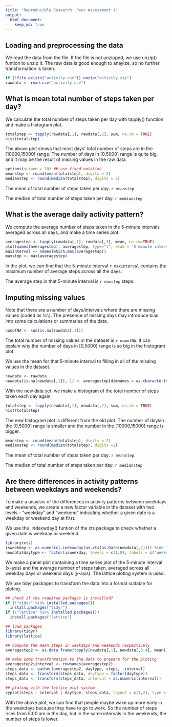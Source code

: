 ```yaml
---
title: "Reproducible Research: Peer Assessment 1"
output: 
  html_document:
    keep_md: true
---
```



## Loading and preprocessing the data
We read the data from the file. If the file is not unzipped, we use unzip() funtion to unzip it. The raw data is good enough to anaylze, so no further transformation is taken.
``` r
if (!file.exists("activity.csv")) unzip("activity.zip")
rawdata <- read.csv("activity.csv")
```

## What is mean total number of steps taken per day?
We calculate the total number of steps taken per day with tapply() function and make a histogram plot.
``` r
totalstep <- tapply(rawdata[,1], rawdata[,2], sum, na.rm = TRUE)
hist(totalstep)
```

The above plot shows that most days' total number of steps are in the [10000,15000] range. The number of days in [0,5000] range is quite big, and it may be the result of missing values in the raw data.
``` r
options(scipen = 20) ## use fixed notation
meanstep <- round(mean(totalstep), digits = 2)
medianstep <- round(median(totalstep), digits = 2)
```
The mean of total number of steps taken per day: `r meanstep`

The median of total number of steps taken per day: `r medianstep`

## What is the average daily activity pattern?
We compute the average number of steps taken in the 5-minute intervals averaged across all days, and make a time series plot.
``` r
averagestep <- tapply(rawdata[,1], rawdata[,3], mean, na.rm=TRUE)
plot(names(averagestep), averagestep, type="l", xlab = "5-minute interval", ylab = "average number of steps taken")
maxinterval <- names(which.max(averagestep))
maxstep <- max(averagestep)
```

In the plot, we can find that the 5-minute interval `r maxinterval` contains the maximum number of average steps across all the days.

The average step in that 5-minute interval is `r maxstep` steps.


## Imputing missing values
Note that there are a number of days/intervals where there are missing values (coded as 𝙽𝙰). The presence of missing days may introduce bias into some calculations or summaries of the data.
``` r
numofNA <- sum(is.na(rawdata[,1]))
```
The total number of missing values in the dataset is `r numofNA`. It can explain why the number of days in [0,5000] range is so big in the histogram plot.

We use the mean for that 5-minute interval to filling in all of the missing values in the dataset. 
``` r
newdata <- rawdata
newdata[is.na(newdata[,1]), 1] <- averagestep[dimnames = as.character(newdata[is.na(newdata[,1]), 3])]
```
With the new data set, we make a histogram of the total number of steps taken each day again.
``` r
totalstep <- tapply(newdata[,1], newdata[,2], sum, na.rm = TRUE)
hist(totalstep)
```

The new histogram plot is different from the old plot. The number of daysin the [0,5000] range is smaller and the number in the [10000,15000] range is bigger.

``` r
meanstep <- round(mean(totalstep), digits = 2)
medianstep <- round(median(totalstep), digits =2)
```

The mean of total number of steps taken per day: `r meanstep`

The median of total number of steps taken per day: `r medianstep`

## Are there differences in activity patterns between weekdays and weekends?
To make a anaylsis of the differences in activity patterns between weekdays and weekends, we create a new factor variable in the dataset with two levels – “weekday” and “weekend” indicating whether a given date is a weekday or weekend day at first.

We use the .indexwday() funtion of the xts package to check whether a given date is weekday or weekend.
``` r
library(xts)
isweekday <- as.numeric(.indexwday(as.xts(as.Date(newdata[,2]))) %in% 1:5)
newdata$daytype <- factor(isweekday, levels = c(1,0), labels = c("weekday","weekend"))
```

We make a panel plot containing a time series plot of the 5-minute interval (x-axis) and the average number of steps taken, averaged across all weekday days or weekend days (y-axis). The lattice ploting system is used.

We use tidyr packages to transform the data into a format suitable for ploting.

``` r
## check if the required packages is installed?
if (!"tidyr" %in% installed.packages()) 
  install.packages("tidyr")
if (!"lattice" %in% installed.packages()) 
  install.packages("lattice")

## load packages
library(tidyr)
library(lattice)

## compute the mean steps in weekdays and weekends respectively
averagestep2 <- as.data.frame(tapply(newdata[,1], newdata[,3:4], mean))

## make some transformation to the data to prepare for the ploting
averagestep2$interval <- rownames(averagestep2)
steps_data <- gather(averagestep2, daytype, steps, -interval)
steps_data <- transform(steps_data, daytype = factor(daytype))
steps_data <- transform(steps_data, interval = as.numeric(interval))

## ploting with the lattice plot system
xyplot(steps ~ interval | daytype, steps_data, layout = c(1,2), type = "l", xlab = "Interval", ylab = "Number of steps")
```

With the above plot, we can find that people maybe wake up more early in the weekdays because they have to go to work. So the number of steps rises from 5:00 am in the day, but in the same intervals in the weekends, the number of steps is lower.